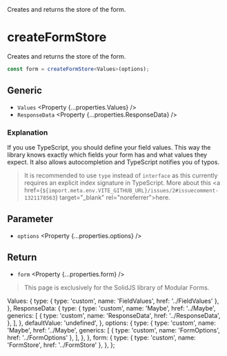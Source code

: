 
<Title>createFormStore</Title>
<Description>Creates and returns the store of the form.</Description>

# createFormStore

<Solid block>

Creates and returns the store of the form.

```ts
const form = createFormStore<Values>(options);
```

## Generic

- `Values` <Property {...properties.Values} />
- `ResponseData` <Property {...properties.ResponseData} />

### Explanation

If you use TypeScript, you should define your field values. This way the library knows exactly which fields your form has and what values they expect. It also allows autocompletion and TypeScript notifies you of typos.

> It is recommended to use `type` instead of `interface` as this currently requires an explicit index signature in TypeScript. More about this <a href={`${import.meta.env.VITE_GITHUB_URL}/issues/2#issuecomment-1321178563`} target="\_blank" rel="noreferrer">here</a>.

## Parameter

- `options` <Property {...properties.options} />

## Return

- `form` <Property {...properties.form} />

</Solid>

<Qwik block>

<HttpStatusCode code={404} />

> This page is exclusively for the SolidJS library of Modular Forms.

</Qwik>

  Values: {
    type: { type: 'custom', name: 'FieldValues', href: '../FieldValues' },
  },
  ResponseData: {
    type: {
      type: 'custom',
      name: 'Maybe',
      href: '../Maybe',
      generics: [
        {
          type: 'custom',
          name: 'ResponseData',
          href: '../ResponseData',
        },
      ],
    },
    defaultValue: 'undefined',
  },
  options: {
    type: {
      type: 'custom',
      name: 'Maybe',
      href: '../Maybe',
      generics: [
        { type: 'custom', name: 'FormOptions', href: '../FormOptions' },
      ],
    },
  },
  form: {
    type: { type: 'custom', name: 'FormStore', href: '../FormStore' },
  },
};
